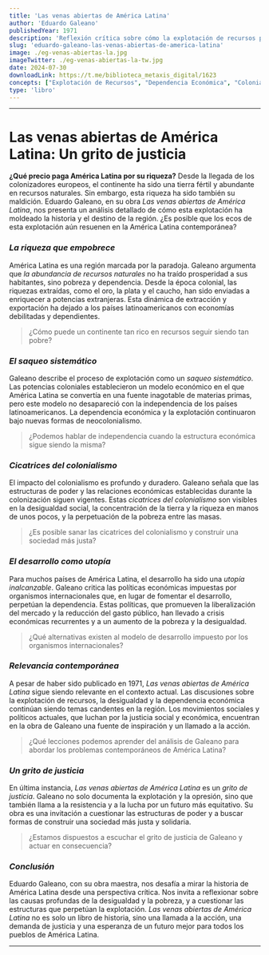 ```yaml
---
title: 'Las venas abiertas de América Latina'
author: 'Eduardo Galeano'
publishedYear: 1971
description: 'Reflexión crítica sobre cómo la explotación de recursos por parte de E.E.U.U. y amigos ha generado dependencia económica y desigualdad en América Latina desde la colonización hasta la actualidad a través de intervenciones en elecciones como Venezuela.'
slug: 'eduardo-galeano-las-venas-abiertas-de-america-latina'
image: ./eg-venas-abiertas-la.jpg
imageTwitter: ./eg-venas-abiertas-la-tw.jpg
date: 2024-07-30
downloadLink: https://t.me/biblioteca_metaxis_digital/1623
concepts: ["Explotación de Recursos", "Dependencia Económica", "Colonialismo", "Desigualdad Social", "Justicia Social", "Eduardo Galeano"]
type: 'libro'
---
```


---

# Las venas abiertas de América Latina: Un grito de justicia

**¿Qué precio paga América Latina por su riqueza?** Desde la llegada de los colonizadores europeos, el continente ha sido una tierra fértil y abundante en recursos naturales. Sin embargo, esta riqueza ha sido también su maldición. Eduardo Galeano, en su obra *Las venas abiertas de América Latina*, nos presenta un análisis detallado de cómo esta explotación ha moldeado la historia y el destino de la región. ¿Es posible que los ecos de esta explotación aún resuenen en la América Latina contemporánea?

### *La riqueza que empobrece*

América Latina es una región marcada por la paradoja. Galeano argumenta que *la abundancia de recursos naturales* no ha traído prosperidad a sus habitantes, sino pobreza y dependencia. Desde la época colonial, las riquezas extraídas, como el oro, la plata y el caucho, han sido enviadas a enriquecer a potencias extranjeras. Esta dinámica de extracción y exportación ha dejado a los países latinoamericanos con economías debilitadas y dependientes.

> ¿Cómo puede un continente tan rico en recursos seguir siendo tan pobre?

### *El saqueo sistemático*

Galeano describe el proceso de explotación como un *saqueo sistemático*. Las potencias coloniales establecieron un modelo económico en el que América Latina se convertía en una fuente inagotable de materias primas, pero este modelo no desapareció con la independencia de los países latinoamericanos. La dependencia económica y la explotación continuaron bajo nuevas formas de neocolonialismo.

> ¿Podemos hablar de independencia cuando la estructura económica sigue siendo la misma?

### *Cicatrices del colonialismo*

El impacto del colonialismo es profundo y duradero. Galeano señala que las estructuras de poder y las relaciones económicas establecidas durante la colonización siguen vigentes. Estas *cicatrices del colonialismo* son visibles en la desigualdad social, la concentración de la tierra y la riqueza en manos de unos pocos, y la perpetuación de la pobreza entre las masas.

> ¿Es posible sanar las cicatrices del colonialismo y construir una sociedad más justa?

### *El desarrollo como utopía*

Para muchos países de América Latina, el desarrollo ha sido una *utopía inalcanzable*. Galeano critica las políticas económicas impuestas por organismos internacionales que, en lugar de fomentar el desarrollo, perpetúan la dependencia. Estas políticas, que promueven la liberalización del mercado y la reducción del gasto público, han llevado a crisis económicas recurrentes y a un aumento de la pobreza y la desigualdad.

> ¿Qué alternativas existen al modelo de desarrollo impuesto por los organismos internacionales?

### *Relevancia contemporánea*

A pesar de haber sido publicado en 1971, *Las venas abiertas de América Latina* sigue siendo relevante en el contexto actual. Las discusiones sobre la explotación de recursos, la desigualdad y la dependencia económica continúan siendo temas candentes en la región. Los movimientos sociales y políticos actuales, que luchan por la justicia social y económica, encuentran en la obra de Galeano una fuente de inspiración y un llamado a la acción.

> ¿Qué lecciones podemos aprender del análisis de Galeano para abordar los problemas contemporáneos de América Latina?

### *Un grito de justicia*

En última instancia, *Las venas abiertas de América Latina* es un *grito de justicia*. Galeano no solo documenta la explotación y la opresión, sino que también llama a la resistencia y a la lucha por un futuro más equitativo. Su obra es una invitación a cuestionar las estructuras de poder y a buscar formas de construir una sociedad más justa y solidaria.

> ¿Estamos dispuestos a escuchar el grito de justicia de Galeano y actuar en consecuencia?

### *Conclusión*

Eduardo Galeano, con su obra maestra, nos desafía a mirar la historia de América Latina desde una perspectiva crítica. Nos invita a reflexionar sobre las causas profundas de la desigualdad y la pobreza, y a cuestionar las estructuras que perpetúan la explotación. *Las venas abiertas de América Latina* no es solo un libro de historia, sino una llamada a la acción, una demanda de justicia y una esperanza de un futuro mejor para todos los pueblos de América Latina.

---
